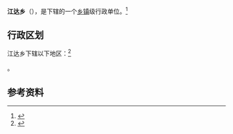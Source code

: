 {{中国乡级行政区|54/24/27/207/000}}

'''江达乡'''（{{bo|z=རྒྱ་མདའ་|w=rgya mda'}}），是{{PRC admin/fullname|54/24/27/207/000|3}}下辖的一个[[乡镇|乡镇]]级行政单位。<ref>{{PRC admin/ref sgc|{{PRC admin/parent|54/24/27/207/000}}}}</ref>

== 行政区划 ==

江达乡下辖以下地区：<ref>{{PRC admin/ref sgc|54/24/27/207/000}}</ref>

{{PRC admin/children|54/24/27/207/000}}。

== 参考资料 ==

{{reflist}}

{{行政区划小作品}}
{{PRC admin/navcat|54/24/27/207/000}}